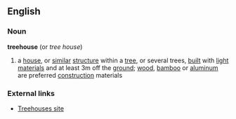 ==English==
===Noun===
{{wikipedia}}
'''treehouse'''  (or ''tree house'')
#a [[house]], or [[similar]] [[structure]] within a [[tree]], or several trees, [[built]] with [[light]] [[material]]s and at least 3m off the [[ground]]; [[wood]], [[bamboo]] or [[aluminum]] are preferred [[construction]] materials
===External links===
*[http:www.geocities.com/themonkofthetrueschool/treehouses.html Treehouses site]